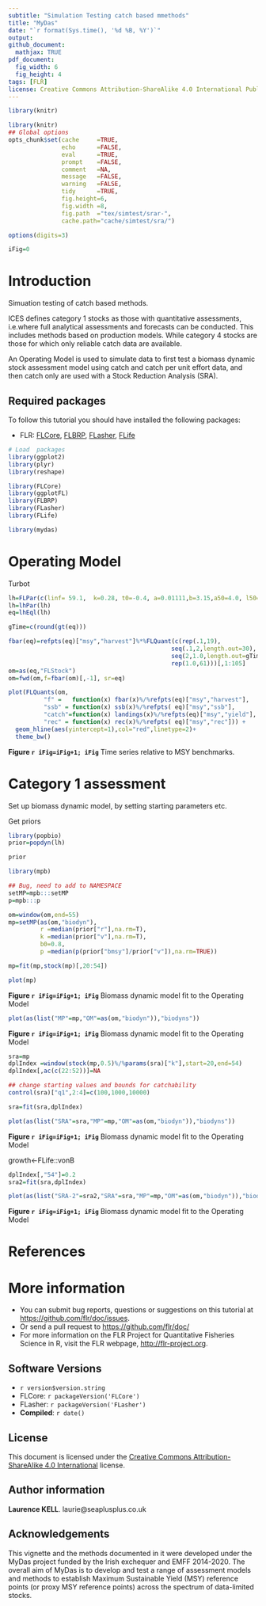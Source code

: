 ```yaml
---
subtitle: "Simulation Testing catch based mmethods"
title: "MyDas"
date: "`r format(Sys.time(), '%d %B, %Y')`"
output:
github_document:
  mathjax: TRUE
pdf_document:
  fig_width: 6 
  fig_height: 4 
tags: [FLR]
license: Creative Commons Attribution-ShareAlike 4.0 International Public License
---
```

 
```r
library(knitr)
```

```r
library(knitr)
## Global options
opts_chunk$set(cache     =TRUE,
               echo      =FALSE,
               eval      =TRUE,
               prompt    =FALSE,
               comment   =NA,
               message   =FALSE,
               warning   =FALSE,
               tidy      =TRUE,
               fig.height=6,
               fig.width =8,
               fig.path  ="tex/simtest/srar-",
               cache.path="cache/simtest/sra/")
```

```r
options(digits=3)

iFig=0
```


# Introduction

Simuation testing of catch based methods.

ICES defines category 1 stocks as those with quantitative assessments, i.e.where full analytical assessments and forecasts can be conducted. This includes methods based on production models. While category 4 stocks are those for which only reliable catch data are available. 

An Operating Model is used to simulate data to first test a biomass dynamic stock assessment model using catch and catch per unit effort data, and then catch only are used with a Stock Reduction Analysis (SRA).

## Required packages

To follow this tutorial you should have installed the following packages:

- FLR: [FLCore](http://www.flr-project.org/FLCore/), [FLBRP](http://www.flr-project.org/FLBRP/), [FLasher](http://www.flr-project.org/FLash/), [FLife](http://www.flr-project.org/FLife/)


```r
# Load  packages
library(ggplot2)
library(plyr)
library(reshape)

library(FLCore)
library(ggplotFL)
library(FLBRP)
library(FLasher)
library(FLife)

library(mydas)
```

# Operating Model

Turbot

```r
lh=FLPar(c(linf= 59.1,  k=0.28, t0=-0.4, a=0.01111,b=3.15,a50=4.0, l50=43.25),units="NA")
lh=lhPar(lh)
eq=lhEql(lh)

gTime=c(round(gt(eq)))

fbar(eq)=refpts(eq)["msy","harvest"]%*%FLQuant(c(rep(.1,19),
                                              seq(.1,2,length.out=30),
                                              seq(2,1.0,length.out=gTime)[-1],
                                              rep(1.0,61)))[,1:105]
om=as(eq,"FLStock")
om=fwd(om,f=fbar(om)[,-1], sr=eq)
```


```r
plot(FLQuants(om, 
          "f" =   function(x) fbar(x)%/%refpts(eq)["msy","harvest"], 
          "ssb" = function(x) ssb(x)%/%refpts( eq)["msy","ssb"], 
          "catch"=function(x) landings(x)%/%refpts(eq)["msy","yield"],
          "rec" = function(x) rec(x)%/%refpts( eq)["msy","rec"])) + 
  geom_hline(aes(yintercept=1),col="red",linetype=2)+
  theme_bw() 
```

**Figure `r iFig=iFig+1; iFig`** Time series relative to MSY benchmarks.

# Category 1 assessment

Set up biomass dynamic model, by setting starting parameters etc.

Get priors
```r
library(popbio)
prior=popdyn(lh)

prior
```

```r
library(mpb)

## Bug, need to add to NAMESPACE
setMP=mpb:::setMP
p=mpb:::p

om=window(om,end=55)
mp=setMP(as(om,"biodyn"),
         r =median(prior["r"],na.rm=T),
         k =median(prior["v"],na.rm=T),
         b0=0.8,
         p =median(p(prior["bmsy"]/prior["v"]),na.rm=TRUE))
```

```r
mp=fit(mp,stock(mp)[,20:54])
```

```r
plot(mp)
```

**Figure `r iFig=iFig+1; iFig`** Biomass dynamic model fit to the Operating Model


```r
plot(as(list("MP"=mp,"OM"=as(om,"biodyn")),"biodyns"))
```

**Figure `r iFig=iFig+1; iFig`** Biomass dynamic model fit to the Operating Model

```r
sra=mp
dplIndex =window(stock(mp,0.5)%/%params(sra)["k"],start=20,end=54)
dplIndex[,ac(c(22:52))]=NA

## change starting values and bounds for catchability
control(sra)["q1",2:4]=c(100,1000,10000)

sra=fit(sra,dplIndex)
```
```r
plot(as(list("SRA"=sra,"MP"=mp,"OM"=as(om,"biodyn")),"biodyns"))
```

**Figure `r iFig=iFig+1; iFig`** Biomass dynamic model fit to the Operating Model

growth<-FLife::vonB

```r
dplIndex[,"54"]=0.2
sra2=fit(sra,dplIndex)
```
```r
plot(as(list("SRA-2"=sra2,"SRA"=sra,"MP"=mp,"OM"=as(om,"biodyn")),"biodyns"))
```

**Figure `r iFig=iFig+1; iFig`** Biomass dynamic model fit to the Operating Model


# References

# More information

* You can submit bug reports, questions or suggestions on this tutorial at <https://github.com/flr/doc/issues>.
* Or send a pull request to <https://github.com/flr/doc/>
* For more information on the FLR Project for Quantitative Fisheries Science in R, visit the FLR webpage, <http://flr-project.org>.

## Software Versions

* `r version$version.string`
* FLCore: `r packageVersion('FLCore')`
* FLasher: `r packageVersion('FLasher')`
* **Compiled**: `r date()`

## License

This document is licensed under the [Creative Commons Attribution-ShareAlike 4.0 International](https://creativecommons.org/licenses/by-sa/4.0) license.

## Author information

**Laurence KELL**. laurie@seaplusplus.co.uk


## Acknowledgements

This vignette and the methods documented in it were developed under the MyDas project funded by the Irish exchequer and EMFF 2014-2020. The overall aim of MyDas is to develop and test a range of assessment models and methods to establish Maximum Sustainable Yield (MSY) reference points (or proxy MSY reference points) across the spectrum of data-limited stocks.
